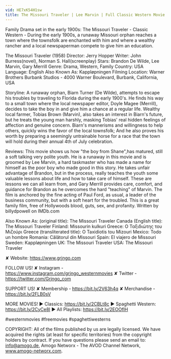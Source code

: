 ```yaml
---
vid: HE7xK54H1sw
title: The Missouri Traveler | Lee Marvin | Full Classic Western Movie | Family | English
---
```


Family Drama set in the early 1900s: The Missouri Traveler - Classic Western - During the early 1900s, a runaway Missouri orphan reaches a town where the townsfolk are enchanted with him and where a wealthy rancher and a local newspaperman compete to give him an education.

The Missouri Traveler (1958)
Director: Jerry Hopper
Writer: John Burress(novel), Norman S. Hall(screenplay)
Stars: Brandon De Wilde, Lee Marvin, Gary Merrill
Genre: Drama, Western, Family
Country: USA
Language: English
Also Known As: Kappløpningen
Filming Location: Warner Brothers Burbank Studios - 4000 Warner Boulevard, Burbank, California, USA

Storyline:
A runaway orphan, Biarn Turner (De Wilde), attempts to escape his troubles by traveling to Florida during the early 1900's. He finds his way to a small town where the local newspaper editor, Doyle Magee (Merrill), decides to take the boy in and give him a chance at a regular life. Wealthy local farmer, Tobias Brown (Marvin), also takes an interest in Biarn's future, but he treats the young man harshly, masking Tobias' real hidden feelings of affection and genuine concern. Biarn's mannerisms and willingness to help others, quickly wins the favor of the local townsfolk; And he also proves his worth by preparing a seemingly untrainable horse for a race that the town will hold during their annual 4th of July celebration.

Reviews:
This movie shows us how "the boy from Shane",has matured, still a soft talking very polite youth. He is a runaway in this movie and is groomed by Lee Marvin, a hard taskmaster who has made a name for himself as the poor boy who made good in this story. He takes unfair advantage of Brandon, but in the process, really teaches the youth some valuable lessons about life and how to take care of himself. These are lessons we can all learn from, and Gary Merrill provides care, comfort, and guidance for Brandon as he overcomes the hard "teaching" of Marvin. The film is anchored by the fine acting of Paul Ford, as usual, a leader of the business community, but with a soft heart for the troubled. This is a great family film, free of Hollywoods blood, guts, sex, and profanity. Written by billydpowell on IMDb.com

Also Known As:
(original title): The Missouri Traveler
Canada (English title): The Missouri Traveler
Finland: Missourin kulkuri
Greece: Ο Ταξιδιώτης του Μιζούρι
Greece (transliterated title): O Taxidiotis tou Mizouri
Mexico: Todo un hombre
Romania: Călătorul din Missouri
Spain: El viajero de Missouri
Sweden: Kappløpningen
UK: The Missouri Traveler
USA: The Missouri Traveler

✘ Website: https://www.grjngo.com

FOLLOW US!
✘ Instagram - https://www.instagram.com/grjngo_westernmovies
✘ Twitter - https://twitter.com/Grjngo_com

SUPPORT US!
✘ Membership - https://bit.ly/2V63h4q
✘ Merchandise - https://bit.ly/2FLB0sV

MORE MOVIES! 
► Classics: https://bit.ly/2CBLt8c 
► Spaghetti Western: https://bit.ly/2CyCe8I 
► All Playlists: https://bit.ly/2EOOfIH 

#westernmovies #freemovies #spaghettiwesterns

COPYRIGHT: All of the films published by us are legally licensed. We have acquired the rights (at least for specific territories) from the copyright holders by contract. If you have questions please send an email to: info@amogo.de, Amogo Networx - The AVOD Channel Network, www.amogo-networx.com.